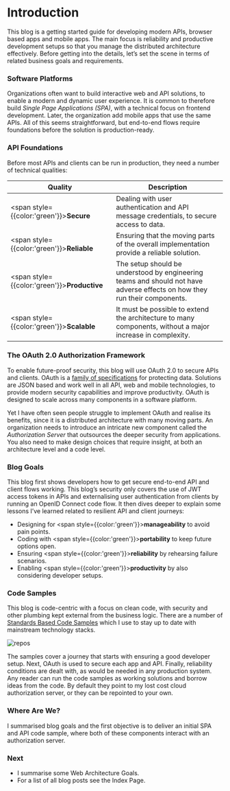 # Introduction

This blog is a getting started guide for developing modern APIs, browser based apps and mobile apps. The main focus is reliability and productive development setups so that you manage the distributed architecture effectively. Before getting into the details, let’s set the scene in terms of related business goals and requirements.

### Software Platforms

Organizations often want to build interactive web and API solutions, to enable a modern and dynamic user experience. It is common to therefore build *Single Page Applications (SPA)*, with a technical focus on frontend development. Later, the organization add mobile apps that use the same APIs. All of this seems straightforward, but end-to-end flows require foundations before the solution is production-ready.

### API Foundations

Before most APIs and clients can be run in production, they need a number of technical qualities:

| Quality | Description |
| ------- | ----------- | 
| <span style={{color:'green'}}>**Secure**</span> | Dealing with user authentication and API message credentials, to secure access to data. |
| <span style={{color:'green'}}>**Reliable**</span> | Ensuring that the moving parts of the overall implementation provide a reliable solution. |
| <span style={{color:'green'}}>**Productive**</span> | The setup should be understood by engineering teams and should not have adverse effects on how they run their components. |
| <span style={{color:'green'}}>**Scalable**</span> | It must be possible to extend the architecture to many components, without a major increase in complexity. |

### The OAuth 2.0 Authorization Framework

To enable future-proof security, this blog will use OAuth 2.0 to secure APIs and clients. OAuth is a [family of specifications](https://datatracker.ietf.org/doc/html/rfc6749) for protecting data. Solutions are JSON based and work well in all API, web and mobile technologies, to provide modern security capabilities and improve productivity. OAuth is designed to scale across many components in a software platform.

Yet I have often seen people struggle to implement OAuth and realise its benefits, since it is a distributed architecture with many moving parts. An organization needs to introduce an intricate new component called the *Authorization Server* that outsources the deeper security from applications. You also need to make design choices that require insight, at both an architecture level and a code level.

### Blog Goals

This blog first shows developers how to get secure end-to-end API and client flows working. This blog’s security only covers the use of JWT access tokens in APIs and externalising user authentication from clients by running an OpenID Connect code flow. It then dives deeper to explain some lessons I’ve learned related to resilient API and client journeys:

- Designing for <span style={{color:'green'}}>**manageability**</span> to avoid pain points.
- Coding with <span style={{color:'green'}}>**portability**</span> to keep future options open.
- Ensuring <span style={{color:'green'}}>**reliability**</span> by rehearsing failure scenarios.
- Enabling <span style={{color:'green'}}>**productivity**</span> by also considering developer setups.

### Code Samples

This blog is code-centric with a focus on clean code, with security and other plumbing kept external from the business logic. There are a number of [Standards Based Code Samples](https://github.com/gary-archer) which I use to stay up to date with mainstream technology stacks.

![repos](/images/1/repos.jpg)

The samples cover a journey that starts with ensuring a good developer setup. Next, OAuth is used to secure each app and API. Finally, reliability conditions are dealt with, as would be needed in any production system. Any reader can run the code samples as working solutions and borrow ideas from the code. By default they point to my lost cost cloud authorization server, or they can be repointed to your own.

### Where Are We?

I summarised blog goals and the first objective is to deliver an initial SPA and API code sample, where both of these components interact with an authorization server.

### Next

- I summarise some <Link href='/posts/web-architecture-goals'>Web Architecture Goals</Link>.
- For a list of all blog posts see the <Link href='/posts/index'>Index Page</Link>.
